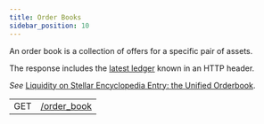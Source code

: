 ```yaml
---
title: Order Books
sidebar_position: 10
---
```



An order book is a collection of offers for a specific pair of assets.

The response includes the [latest ledger](../../structure/consistency.mdx) known in an HTTP header.

_See_ [Liquidity on Stellar Encyclopedia Entry: the Unified Orderbook](../../../../../../learn/encyclopedia/sdex/liquidity-on-stellar-sdex-liquidity-pools.mdx#orderbook).

<EndpointsTable title="Endpoints">

|     |                                                     |
| --- | --------------------------------------------------- |
| GET | [/order_book](../../retrieve-an-order-book.api.mdx) |

</EndpointsTable>
